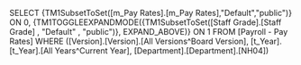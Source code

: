 SELECT {TM1SubsetToSet([m_Pay Rates].[m_Pay Rates],"Default","public")} ON 0, {TM1TOGGLEEXPANDMODE({TM1SubsetToSet([Staff Grade].[Staff Grade] , "Default" , "public")}, EXPAND_ABOVE)} ON 1 FROM [Payroll - Pay Rates] WHERE ([Version].[Version].[All Versions^Board Version], [t_Year].[t_Year].[All Years^Current Year], [Department].[Department].[NH04])